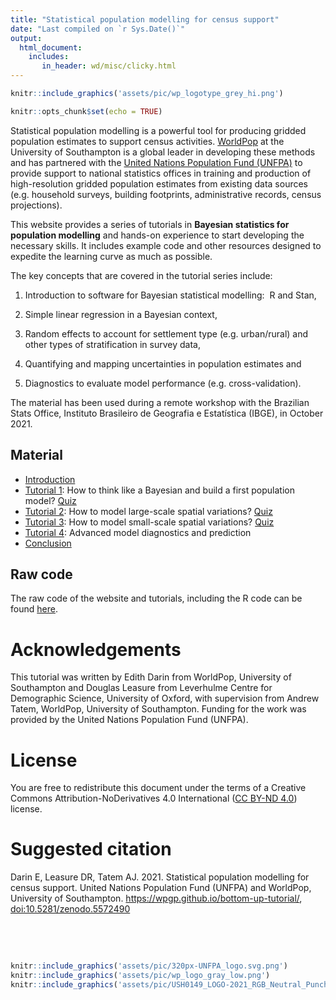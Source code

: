 ```yaml
---
title: "Statistical population modelling for census support"
date: "Last compiled on `r Sys.Date()`"
output: 
  html_document:
    includes:
       in_header: wd/misc/clicky.html
---
```


```r
knitr::include_graphics('assets/pic/wp_logotype_grey_hi.png')
```
```r
knitr::opts_chunk$set(echo = TRUE)
```

Statistical population modelling is a powerful tool for producing gridded population estimates to support census activities. [WorldPop](https://www.worldpop.org/) at the University of Southampton is a global leader in developing these methods and has partnered with the [United Nations Population Fund (UNFPA)](https://www.unfpa.org/) to provide support to national statistics offices in training and production of high-resolution gridded population estimates from existing data sources (e.g. household surveys, building footprints, administrative records, census projections).

This website provides a series of tutorials in **Bayesian statistics for population modelling** and hands-on experience to start developing the necessary skills. It includes example code and other resources designed to expedite the learning curve as much as possible.

The key concepts that are covered in the tutorial series include:

1.  Introduction to software for Bayesian statistical modelling:  R and Stan,

2.  Simple linear regression in a Bayesian context,

3.  Random effects to account for settlement type (e.g. urban/rural) and other types of stratification in survey data,

4.  Quantifying and mapping uncertainties in population estimates and

5.  Diagnostics to evaluate model performance (e.g. cross-validation).

The material has been used during a remote workshop with the Brazilian Stats Office, Instituto Brasileiro de Geografia e Estatística (IBGE), in October 2021.

## Material

-   [Introduction](tutorials/day1_presentation.html)
-   [Tutorial 1](tutorials/tutorial1/tutorial1_linearRegression.html): How to think like a Bayesian and build a first population model? [Quiz](tutorials/quiz/mcq_tuto1.html)
-   [Tutorial 2](tutorials/tutorial2/tutorial2_hierarchicalModel.html): How to model large-scale spatial variations? [Quiz](tutorials/quiz/mcq_tuto2.html)
-   [Tutorial 3](tutorials/tutorial3/tutorial3_covariates.html): How to model small-scale spatial variations? [Quiz](tutorials/quiz/mcq_tuto3.html)
-   [Tutorial 4](tutorials/tutorial4/tutorial4_diagnosticsPrediction.html): Advanced model diagnostics and prediction
-   [Conclusion](tutorials/day5_presentation.html)

## Raw code

The raw code of the website and tutorials, including the R code can be found [here](https://github.com/wpgp/bottom-up-tutorial).

# Acknowledgements

This tutorial was written by Edith Darin from WorldPop, University of Southampton and Douglas Leasure from Leverhulme Centre for Demographic Science, University of Oxford, with supervision from Andrew Tatem, WorldPop, University of Southampton. Funding for the work was provided by the United Nations Population Fund (UNFPA).

# License

You are free to redistribute this document under the terms of a Creative Commons Attribution-NoDerivatives 4.0 International ([CC BY-ND 4.0](https://creativecommons.org/licenses/by-nd/4.0/)) license.

# Suggested citation

Darin E, Leasure DR, Tatem AJ. 2021. Statistical population modelling for census support. United Nations Population Fund (UNFPA) and WorldPop, University of Southampton. <https://wpgp.github.io/bottom-up-tutorial/>, <doi:10.5281/zenodo.5572490>

<br>

<br>

```r
knitr::include_graphics('assets/pic/320px-UNFPA_logo.svg.png')
knitr::include_graphics('assets/pic/wp_logo_gray_low.png')
knitr::include_graphics('assets/pic/USH0149_LOGO-2021_RGB_Neutral_Punched-AW.svg')

```

